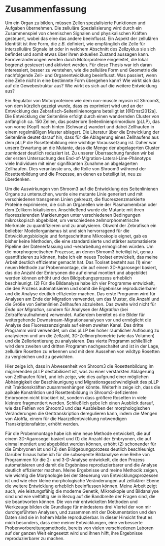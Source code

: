 # Zusammenfassung {.unnumbered}

Um ein Organ zu bilden, müssen Zellen spezialisierte Funktionen und Aufgaben übernehmen. Die zelluläre Spezialisierung wird durch ein Zusammenspiel von chemischen Signalen und physikalischen Kräften gesteuert, wobei das eine das andere beeinflusst. Ein Aspekt der zellulären Identität ist ihre Form, die _z.B._ definiert, wie empfänglich die Zelle für interzelluläre Signale ist oder in welchem Abschnitt des Zellzyklus sie sich befindet und somit etwas über ihren aktuellen Zustand aussagen kann. Formveränderungen werden durch Motorproteine eingeleitet, die lokal begrenzt gesteuert und aktiviert werden. Für diese Thesis war ich daran interessiert, besser zu verstehen, wie die zelluläre Form und Geometrie die nachfolgende Zell- und Organentwicklung beeinflusst. Was passiert, wenn eine Zelle nicht in eine bestimmte Form übergehen kann? Wie wirkt sich das auf die Gewebestruktur aus? Wie wirkt es sich auf die weitere Entwicklung aus?

Ein Regulator von Motorproteinen wie dem non-muscle myosin ist Shroom3, von dem kürzlich gezeigt wurde, dass es exprimiert wird und an der Entwicklung des Zebrafisch-Seitenlinienorgans beteiligt ist [@Ernst2012a]. Die Entwicklung der Seitenlinie erfolgt durch einen wandernden Cluster von anfänglich ca. 150 Zellen, das posteriore Seitenlinienprimordium (pLLP), das von vorne (Kopf) nach hinten (Schwanz) wandert und dabei Zellhaufen in einem regelmäßigen Muster ablagert. Die Literatur über die Entwicklung der Seitenlinie deutet darauf hin, dass für die Ablagerung eines Zellhaufens aus dem pLLP die Rosettenbildung eine wichtige Voraussetzung ist. Daher war unsere Erwartung an die Mutante, dass die Menge der abgelagerten Cluster _zumindest_ deutlich reduziert ist. Zu unserer Überraschung fanden wir bei der ersten Untersuchung des End-of-Migration-Lateral-Line-Phänotyps viele Individuen mit einer signifikanten Zunahme an abgelagerten Zellhaufen. Dies veranlasste uns, die Rolle von Shroom3 während der Rosettenbildung und die Prozesse, an denen es beteiligt ist, neu zu überdenken.

Um die Auswirkungen von Shroom3 auf die Entwicklung des Seitenlinienen Organs zu untersuchen, wurde eine mutante Linie generiert und mit verschiedenen transgenen Linien gekreuzt, die fluoreszenzmarkierte Proteine exprimieren, die sich an Organellen wie der Plasmamembran oder dem Zellkern lokalisieren. Anschließend wurde die Mutante mit ihren fluoreszierenden Markierungen unter verschiedenen Bedingungen mikroskopisch abgebildet, um verschiedene zellmorphometrische Merkmale zu quantifizieren und zu analysieren. Obwohl der Zebrafisch ein beliebter Modellorganismus ist und sich hervorragend für die Entwicklungsbiologie und fortgeschrittene Mikroskopie eignet, gab es bisher keine Methoden, die eine standardisierte und stärker automatisierte Pipeline der Datenerfassung und -verarbeitung ermöglichen würden. Um die morphogenetischen Prozesse, an denen Shroom3 beteiligt ist, genau quantifizieren zu können, habe ich ein neues Toolset entwickelt, das meine Arbeit deutlich effizienter gemacht hat. Das Toolset besteht aus (1) einer neuen Methode zur Probenmontage, die auf einem 3D-Agarosegel basiert, das die Anzahl der Embryonen die auf einmal montiert und abgebildet werden können erhöht und den Bildgebungsprozess erheblich beschleunigt. (2) Für die Bildanalyse habe ich vier Programme entwickelt, die den Prozess automatisieren und somit die Ergebnisse reproduzierbarer und die Analyse deutlich effizienter machen. Das erste Programm wird für Analysen am Ende der Migration verwendet, um das Muster, die Anzahl und die Größe von Seitenlinien Zellhaufen abzuleiten. Das zweite wird nicht für _Ende der Migration_, sondern für Analysen der _Migration_ (bei Zeitrafferaufnahmen) verwendet. Außerdem bereitet es die Bilder für weitergehende Downstream-Migrationsanalysen vor und ermöglicht die Analyse des Fluoreszenzsignals auf einem zweiten Kanal. Das dritte Programm wird verwendet, um das pLLP bei hoher räumlicher Auflösung zu analysieren und um die Zellzahl, 3D-Zellmorphometrie (wie das Volumen) und die Zellorientierung zu analysieren. Das vierte Programm schließlich wird dem zweiten und dritten Programm nachgeschaltet und ist in der Lage, zelluläre Rosetten zu erkennen und mit dem Aussehen von wildtyp Rosetten zu vergleichen und zu gewichten.

Hier zeige ich, dass in Abwesenheit von Shroom3 die Rosettenbildung im migrierenden pLLP destabilisiert ist, was zu einer verstärkten Ablagerung von Zellhaufen führt, und ich zeige, wie dies aufgrund einer möglichen Abhängigkeit der Beschleunigung und Migrationsgeschwindigkeit des pLLP mit Traktionskräften zusammenhängen könnte. Weiterhin zeige ich, dass die apikale Konstriktion und Rosettenbildung in Shroom3-defizienten Embryonen nicht blockiert ist, sondern dass größere Rosetten in viele kleinere fragmentiert werden. Schließlich gebe Ich einen Ausblick darauf, wie das Fehlen von Shroom3 und das Ausbleiben der morphologischen Veränderungen die Gentranskription deregulieren kann, indem die Mengen von Atoh1a, einem für die Haarzellentwicklung notwendigen Transkriptionsfaktor, erhöht werden.

Für die Probenmontage habe ich eine neue Methode entwickelt, die auf einem 3D-Agarosegel basiert und (1) die Anzahl der Embryonen, die auf einmal montiert und abgebildet werden können, erhöht (2) schonender für die Embryonen ist und (3) den Bildgebungsprozess deutlich beschleunigt. Darüber hinaus habe ich für die subseqente Bildanalyse eine Reihe von Programmen für die 2- und 3-D-Analyse entwickelt, die den Prozess automatisieren und damit die Ergebnisse reproduzierbarer und die Analyse deutlich effizienter machen. Meine Ergebnisse und meine Methodik zeigen, wie wichtig die Morphologie bei der Steuerung von Entwicklungsprozessen ist und wie eher kleine morphologische Veränderungen auf zellulärer Ebene die weitere Entwicklung erheblich beeinflussen können. Meine Arbeit zeigt auch, wie leistungsfähig die moderne Genetik, Mikroskopie und Bildanalyse sind und wie vielfältig sie in Bezug auf die Bandbreite der Fragen sind, die sie beantworten können. Die von mir entwickelten Methoden und Werkzeuge bilden die Grundlage für mindestens drei Viertel der von mir durchgeführten Analysen, und zusammen mit der Dokumentation und den Daten sind sie in hohem Maße reproduzierbar. In dieser Hinsicht freut es mich besonders, dass eine meiner Entwicklungen, eine verbesserte Probenvorbereitungsmethode, bereits von vielen verschiedenen Laboren auf der ganzen Welt eingesetzt wird und ihnen hilft, ihre Ergebnisse reproduzierbarer zu machen.

